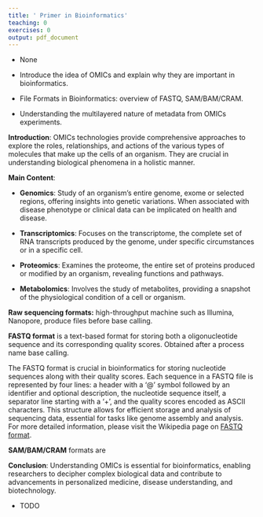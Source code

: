 ```yaml
---
title: ' Primer in Bioinformatics'
teaching: 0
exercises: 0
output: pdf_document
---
```


:::::::::::::::::::::::::::::::::::::: questions 

- None

::::::::::::::::::::::::::::::::::::::::::::::::

::: objectives
-   Introduce the idea of OMICs and explain why they are important in bioinformatics.

-   File Formats in Bioinformatics: overview of FASTQ, SAM/BAM/CRAM.

-   Understanding the multilayered nature of metadata from OMICs experiments.
:::

**Introduction**: OMICs technologies provide comprehensive approaches to explore the roles, relationships, and actions of the various types of molecules that make up the cells of an organism. They are crucial in understanding biological phenomena in a holistic manner.

**Main Content**:

-   **Genomics**: Study of an organism's entire genome, exome or selected regions, offering insights into genetic variations. When associated with disease phenotype or clinical data can be implicated on health and disease.

-   **Transcriptomics**: Focuses on the transcriptome, the complete set of RNA transcripts produced by the genome, under specific circumstances or in a specific cell.

-   **Proteomics**: Examines the proteome, the entire set of proteins produced or modified by an organism, revealing functions and pathways.

-   **Metabolomics**: Involves the study of metabolites, providing a snapshot of the physiological condition of a cell or organism.

**Raw sequencing formats:** high-throughput machine such as Illumina, Nanopore, produce files before base calling.

**FASTQ format** is a text-based format for storing both a oligonucleotide sequence and its corresponding quality scores. Obtained after a process name base calling.

::: hint
The FASTQ format is crucial in bioinformatics for storing nucleotide sequences along with their quality scores. Each sequence in a FASTQ file is represented by four lines: a header with a '\@' symbol followed by an identifier and optional description, the nucleotide sequence itself, a separator line starting with a '+', and the quality scores encoded as ASCII characters. This structure allows for efficient storage and analysis of sequencing data, essential for tasks like genome assembly and analysis. For more detailed information, please visit the Wikipedia page on [FASTQ format](https://en.wikipedia.org/wiki/FASTQ_format).
:::

**SAM/BAM/CRAM** formats are

**Conclusion**: Understanding OMICs is essential for bioinformatics, enabling researchers to decipher complex biological data and contribute to advancements in personalized medicine, disease understanding, and biotechnology.

:::::: keypoints
 - TODO
::::::
